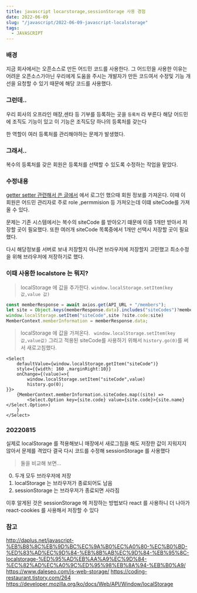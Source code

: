 ```yaml
---
title: javascript locarstorage,sessionStorage 사용 경험
date: 2022-06-09
slug: "/javascript/2022-06-09-javascript-localstorage"
tags:
  - JAVASCRIPT
--- 
```




### 배경
지금 회사에서는 오픈소스로 만든 어드민 코드를 사용한다.
그 어드민을 사용한 이유는 
어려운 오픈소스가아닌 우리에게 도움을 주시는 개발자가 만든 코드여서
수정및 기능 개선을 요청할 수 있기 때문에 해당 코드를 사용했다.

### 그런데..
우리 회사의 오프라인 매장,센타 등 기부를 등록하는 곳을 `등록처` 라 부른다
해당 어드민에 조직도 기능이 있고
이 기능은 조직도당 하나의 등록처를 갖는다

한 역할이 여러 등록처를 관리해야하는 문제가 발생했다.

### 그래서..

복수의 등록처를 갖은 회원은 등록처를 선택할 수 있도록 수정하는 작업을 맡았다.


### 수정내용
[getter setter 관련해서 쓴 글에서](https://gwiyeomgo.github.io/javascript/2022-06-17-javascript-getter-setter)
에서 로그인 했으때 회원 정보를 가져온다. 
이때 이 회원은 어드민 관리자로 주로 role ,permmision 등 가져오는데 이떄 siteCode를 가져올 수 있다.

문제는 기존 시스템에서는 복수의 siteCode 를 받아오기 떄문에
이중 1개만 받아서 저장할 곳이 필요했다.
또한 여러개 siteCode 목록중에서 1개만 선택시 저장할 곳이 필요했다.

다시 해당정보를 서버로 보내 저장할지 아니면 브라우저에 저장할지 고민했고
최소수정을 위해 브라우저에 저장하기로 했다.

### 이때 사용한 localstore 는 뭐지?

> localStorage 에 값을 추가한다.
`window.localStorage.setItem(key값,value 값)`

```javascript
const memberResponse = await axios.get(API_URL + "/members");
let site = Object.keys(memberResponse.data).includes("siteCodes")?memberResponse.data.siteCodes[0] :""
window.localStorage.setItem("siteCode",site ?site.code:site)
MemberContext.memberInformation = memberResponse.data;
```

> localStorage 에 값을 가져온다.
` window.localStorage.setItem(key값,value값)`
그리고 적용된 siteCode를 사용하기 위해서 `history.go(0)`를 써서 새로고침했다.


```
<Select
    defaultValue={window.localStorage.getItem("siteCode")}
    style={{width: 160 ,marginRight:10}}
    onChange={(value)=>{
        window.localStorage.setItem("siteCode",value)
        history.go(0);
}}>
    {MemberContext.memberInformation.siteCodes.map((site) =>
        <Select.Option key={site.code} value={site.code}>{site.name}</Select.Option>)
    }
</Select>
```

### 20220815
실제로 localStorage 를 적용해보니
매장에서 새로그침을 해도 저장한 값이 지워지지 않아서
문제를 격었다
결국 다시 코드를 수정해 sessionStorage 를 사용했다
>둘을 비교해 보면...

0. 두개 모두 브라우저에 저장
1. localStorage 는 브라우저가 종료되어도 남음
2. sessionStorage 는 브라우저가 종료되면 사라짐


이후 알게된 것은 sessionStorage 에 저장하는 방법보다
react 를 사용하니
더 나아가 react-cookies 를 사용해서 저장할 수 있다

### 참고
http://daplus.net/javascript-%EB%B8%8C%EB%9D%BC%EC%9A%B0%EC%A0%80-%EC%B0%BD-%ED%83%AD%EC%9D%84-%EB%8B%AB%EC%9D%84-%EB%95%8C-localstorage-%ED%95%AD%EB%AA%A9%EC%9D%84-%EC%82%AD%EC%A0%9C%ED%95%98%EB%8A%94-%EB%B0%A9/
https://www.daleseo.com/js-web-storage/
https://coding-restaurant.tistory.com/264
https://developer.mozilla.org/ko/docs/Web/API/Window/localStorage